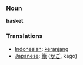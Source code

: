 === Noun ===
'''basket'''

=== Translations ===
*[[Indonesian]]: [[keranjang]]
*[[Japanese]]: [[籠]] ([[かご]], kago)